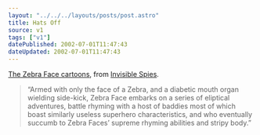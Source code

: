 ```yaml
---
layout: "../../../layouts/posts/post.astro"
title: Hats Off
source: v1
tags: ["v1"]
datePublished: 2002-07-01T11:47:43
dateUpdated: 2002-07-01T11:47:43
---
```


[The Zebra Face cartoons][1], from [Invisible Spies][2].

> &#8220;Armed with only the face of a Zebra, and a diabetic mouth organ wielding side-kick, Zebra Face embarks on a series of eliptical adventures, battle rhyming with a host of baddies most of which boast similarly useless superhero characteristics, and who eventually succumb to Zebra Faces&#8217; supreme rhyming abilities and stripy body.&#8221;

[1]: http://www.invisiblespies.com/zebraface/zebintro.html
[2]: http://www.invisiblespies.com/ "Invisible Spies Records"
